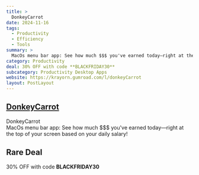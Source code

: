 ```yaml
---
title: >
  DonkeyCarrot
date: 2024-11-16
tags:
  - Productivity
  - Efficiency
  - Tools
summary: >
  MacOs menu bar app: See how much $$$ you've earned today—right at the top of your screen based on your daily salary!
category: Productivity
deal: 30% OFF with code **BLACKFRIDAY30**
subcategory: Productivity Desktop Apps
website: https://krayorn.gumroad.com/l/donkeyCarrot
layout: PostLayout
---
```


## [DonkeyCarrot](https://krayorn.gumroad.com/l/donkeyCarrot)

DonkeyCarrot <br/>
MacOs menu bar app: See how much $$$ you've earned today—right at the top of your screen based on your daily salary!

## Rare Deal

30% OFF with code **BLACKFRIDAY30**
